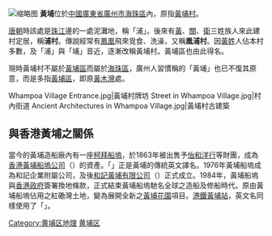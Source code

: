 {{about|「黃埔」一詞的歷史|廣州市黃埔區|黄埔区|廣州市黃埔區黃埔街道|黄埔街道|「黃埔」的其他意思|黄埔}}
[[File:Whampoa_Village_Entrance_2016.jpg|缩略图]]
'''黃埔'''位於[[中國|中國]][[廣東省|廣東省]][[廣州市|廣州市]][[海珠區|海珠區]]內，原指[[黃埔村|黃埔村]]。

[[唐朝|唐朝]]時該處是[[珠江|珠江]]邊的一處泥灘地，稱「浦」。後來有[[黃|黃]]、[[關|關]]、[[衛|衛]]三姓族人來此建村定居，稱'''浦村'''。傳說經常有[[鳳凰|鳳凰]]飛來覓食、洗澡，又稱'''凰浦村'''。因[[黃姓|黃姓]]人佔本村多數，及「浦」與「埔」音近，逐漸改稱黃埔村。黃埔區也由此得名。

現時黃埔村不屬於[[黃埔區|黃埔區]]而屬於[[海珠區|海珠區]]，廣州人習慣稱的「黃埔」也已不復其原意，而是多指[[黃埔區|黃埔區]]，即原[[黃木灣|黃木灣]]處。

<gallery>
Whampoa Village Entrance.jpg|黃埔村牌坊
Street in Whampoa Village.jpg|村內街道
Ancient Architectures in Whampoa Village.jpg|黃埔村古建築
</gallery>

== 與香港黃埔之關係 ==
{{See also|黃埔 (香港)}}

當今的黃埔造船廠內有一座[[柯拜船塢|柯拜船塢]]，於1863年被出售予[[怡和洋行|怡和洋行]]等財團，成為[[香港黃埔船塢公司|香港黃埔船塢公司]]（{{lang|en|The Hong Kong and Whampoa Dock Company Limited}}）的資產。「{{lang|en|Whampoa}}」正是黃埔的傳統英文譯名。1976年黃埔船塢成為和記企業附屬公司，及後[[和記黃埔有限公司|和記黃埔有限公司]]（{{lang|en|Hutchison Whampoa Limited}}）正式成立。1984年，黃埔船塢與[[港英政府|香港政府]]簽署換地條款，正式結束黃埔船塢馳名全球之造船及修船時代。原由黃埔船塢佔用之紅磡灣土地，變為展開全新之[[黃埔花園|黃埔花園]]項目。[[港鐵|港鐵]][[黃埔站_(香港)|黃埔站]]，英文名同樣使用了「{{lang|en|Whampoa}}」。

{{GZ-stub}}
[[Category:黄埔区地理|Category:黄埔区地理]]
[[Category:广州地方|黄埔区]]